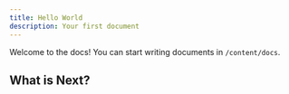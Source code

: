 ```yaml
---
title: Hello World
description: Your first document
---
```


Welcome to the docs! You can start writing documents in `/content/docs`.

## What is Next?

<Cards>
  <Card
    title='Learn more about Next.js'
    href='https://nextjs.org/docs'
  />
  <Card
    title='Learn more about Fumadocs'
    href='https://fumadocs.vercel.app'
  />
</Cards>
